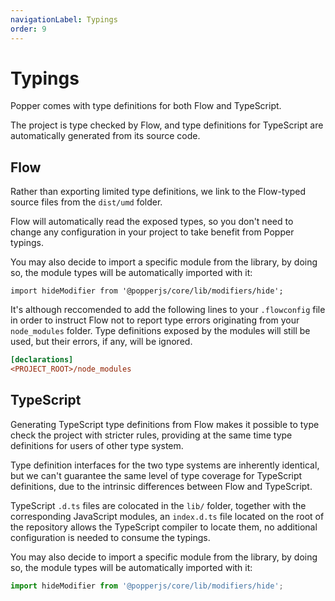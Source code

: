 ```yaml
---
navigationLabel: Typings
order: 9
---
```


# Typings

Popper comes with type definitions for both Flow and TypeScript.

The project is type checked by Flow, and type definitions for TypeScript are
automatically generated from its source code.

<x-ad />

## Flow

Rather than exporting limited type definitions, we link to the Flow-typed source
files from the `dist/umd` folder.

Flow will automatically read the exposed types, so you don't need to change any
configuration in your project to take benefit from Popper typings.

You may also decide to import a specific module from the library, by doing so,
the module types will be automatically imported with it:

```flow
import hideModifier from '@popperjs/core/lib/modifiers/hide';
```

It's although reccomended to add the following lines to your `.flowconfig` file
in order to instruct Flow not to report type errors originating from your
`node_modules` folder. Type definitions exposed by the modules will still be
used, but their errors, if any, will be ignored.

```ini
[declarations]
<PROJECT_ROOT>/node_modules
```

## TypeScript

Generating TypeScript type definitions from Flow makes it possible to type check
the project with stricter rules, providing at the same time type definitions for
users of other type system.

Type definition interfaces for the two type systems are inherently identical,
but we can't guarantee the same level of type coverage for TypeScript
definitions, due to the intrinsic differences between Flow and TypeScript.

TypeScript `.d.ts` files are colocated in the `lib/` folder, together with the
corresponding JavaScript modules, an `index.d.ts` file located on the root of
the repository allows the TypeScript compiler to locate them, no additional
configuration is needed to consume the typings.

You may also decide to import a specific module from the library, by doing so,
the module types will be automatically imported with it:

```typescript
import hideModifier from '@popperjs/core/lib/modifiers/hide';
```

